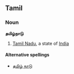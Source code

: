 ==Tamil==
===Noun===<!-- does Tamil have the concept of proper nouns? -->
'''தமிழ்நாடு'''

# [[Tamil Nadu]], a state of [[India]]

====Alternative spellings====
*[[தமிழ் நாடு]]